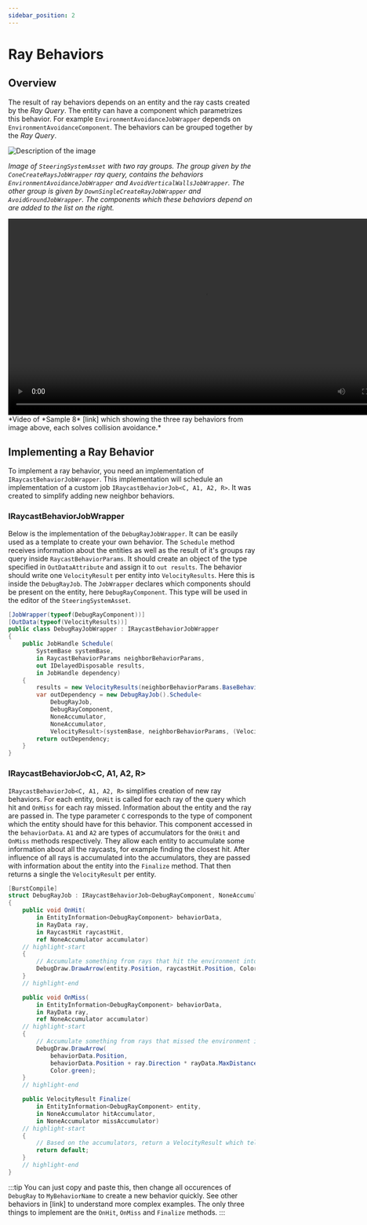 ```yaml
---
sidebar_position: 2
---
```


# Ray Behaviors

## Overview

The result of ray behaviors depends on an entity and the ray casts created by the *Ray Query*. The entity can have a component which parametrizes this behavior. For example `EnvironmentAvoidanceJobWrapper` depends on `EnvironmentAvoidanceComponent`. The behaviors can be grouped together by the *Ray Query*. 


<img src="/img/samples/collision_avoidance/Asset.png" alt="Description of the image"/>

*Image of `SteeringSystemAsset` with two ray groups. The group given by the `ConeCreateRaysJobWrapper` ray query, contains the behaviors `EnvironmentAvoidanceJobWrapper` and `AvoidVerticalWallsJobWrapper`. The other group is given by `DownSingleCreateRayJobWrapper` and `AvoidGroundJobWrapper`. The components which these behaviors depend on are added to the list on the right.*

<video controls width="800">
  <source src="/videos/samples/collision_avoidance/Video.mp4" type="video/mp4" />
  Your browser does not support the video tag.
</video>
*Video of *Sample 8* [link] which showing the three ray behaviors from image above, each solves collision avoidance.*

## Implementing a Ray Behavior

To implement a ray behavior, you need an implementation of `IRaycastBehaviorJobWrapper`. This implementation will schedule an implementation of a custom job `IRaycastBehaviorJob<C, A1, A2, R>`. It was created to simplify adding new neighbor behaviors. 

### IRaycastBehaviorJobWrapper

Below is the implementation of the `DebugRayJobWrapper`. It can be easily used as a template to create your own behavior. The `Schedule` method receives information about the entities as well as the result of it's groups ray query inside `RaycastBehaviorParams`. It should create an object of the type specified in `OutDataAttribute` and assign it to `out results`. The behavior should write one `VelocityResult` per entity into `VelocityResults`. Here this is inside the `DebugRayJob`. The `JobWrapper` declares which components should be present on the entity, here `DebugRayComponent`. This type will be used in the editor of the `SteeringSystemAsset`.

```csharp title="DebugRayJobWrapper.cs"
[JobWrapper(typeof(DebugRayComponent))]
[OutData(typeof(VelocityResults))] 
public class DebugRayJobWrapper : IRaycastBehaviorJobWrapper
{
    public JobHandle Schedule(
        SystemBase systemBase,
        in RaycastBehaviorParams neighborBehaviorParams,
        out IDelayedDisposable results,
        in JobHandle dependency)
    {
        results = new VelocityResults(neighborBehaviorParams.BaseBehaviorParams.EntityCount);
        var outDependency = new DebugRayJob().Schedule<
            DebugRayJob, 
            DebugRayComponent, 
            NoneAccumulator, 
            NoneAccumulator, 
            VelocityResult>(systemBase, neighborBehaviorParams, (VelocityResults)results, 1, dependency);
        return outDependency;
    }
}
```

### IRaycastBehaviorJob\<C, A1, A2, R\>

`IRaycastBehaviorJob<C, A1, A2, R>` simplifies creation of new ray behaviors. For each entity, `OnHit` is called for each ray of the query which hit and `OnMiss` for each ray missed. Information about the entity and the ray are passed in. The type parameter `C` corresponds to the type of component which the entity should have for this behavior. This component accessed in the `behaviorData`. `A1` and `A2` are types of accumulators for the `OnHit` and `OnMiss` methods respectively. They allow each entity to accumulate some information about all the raycasts, for example finding the closest hit. After influence of all rays is accumulated into the accumulators, they are passed with information about the entity into the `Finalize` method. That then returns a single the `VelocityResult` per entity.

```csharp title="DebugRayJobWrapper.cs"
[BurstCompile]
struct DebugRayJob : IRaycastBehaviorJob<DebugRayComponent, NoneAccumulator, NoneAccumulator, VelocityResult>
{
    public void OnHit(
        in EntityInformation<DebugRayComponent> behaviorData,
        in RayData ray,
        in RaycastHit raycastHit,
        ref NoneAccumulator accumulator)
    // highlight-start
    {
        // Accumulate something from rays that hit the environment into accumulator
        DebugDraw.DrawArrow(entity.Position, raycastHit.Position, Color.red);
    }
    // highlight-end

    public void OnMiss(
        in EntityInformation<DebugRayComponent> behaviorData, 
        in RayData ray, 
        ref NoneAccumulator accumulator)
    // highlight-start
    {
        // Accumulate something from rays that missed the environment into accumulator
        DebugDraw.DrawArrow(
            behaviorData.Position,
            behaviorData.Position + ray.Direction * rayData.MaxDistance, 
            Color.green);
    }
    // highlight-end

    public VelocityResult Finalize(
        in EntityInformation<DebugRayComponent> entity,
        in NoneAccumulator hitAccumulator,
        in NoneAccumulator missAccumulator)
    // highlight-start
    {
        // Based on the accumulators, return a VelocityResult which tells which way to go
        return default;
    }
    // highlight-end
}
```

:::tip
You can just copy and paste this, then change all occurences of `DebugRay` to `MyBehaviorName` to create a new behavior quickly. See other behaviors in [link] to understand more complex examples. The only three things to implement are the `OnHit`, `OnMiss` and `Finalize` methods.
:::